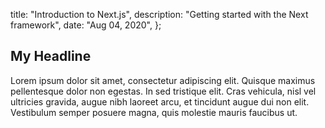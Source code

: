 
  title: "Introduction to Next.js",
  description: "Getting started with the Next framework",
  date: "Aug 04, 2020",
};


## My Headline

Lorem ipsum dolor sit amet, consectetur adipiscing elit. Quisque maximus
pellentesque dolor non egestas. In sed tristique elit. Cras vehicula, nisl
vel ultricies gravida, augue nibh laoreet arcu, et tincidunt augue dui non
elit. Vestibulum semper posuere magna, quis molestie mauris faucibus ut.
